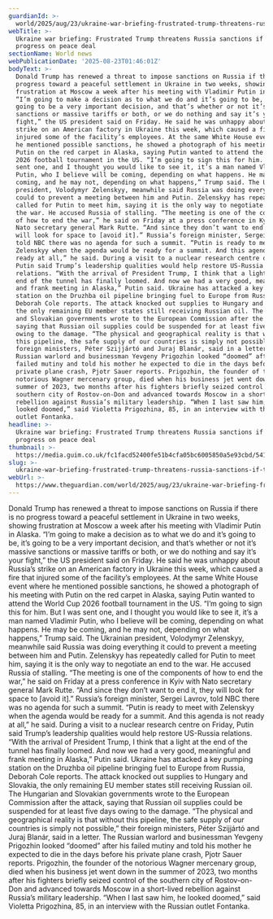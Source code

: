 ```yaml
---
guardianId: >-
  world/2025/aug/23/ukraine-war-briefing-frustrated-trump-threatens-russia-sanctions-if-there-no-progress-on-peace-deal
webTitle: >-
  Ukraine war briefing: Frustrated Trump threatens Russia sanctions if there no
  progress on peace deal
sectionName: World news
webPublicationDate: '2025-08-23T01:46:01Z'
bodyText: >-
  Donald Trump has renewed a threat to impose sanctions on Russia if there is no
  progress toward a peaceful settlement in Ukraine in two weeks, showing
  frustration at Moscow a week after his meeting with Vladimir Putin in Alaska.
  “I’m going to make a decision as to what we do and it’s going to be, it’s
  going to be a very important decision, and that’s whether or not it’s massive
  sanctions or massive tariffs or both, or we do nothing and say it’s your
  fight,” the US president said on Friday. He said he was unhappy about Russia’s
  strike on an American factory in Ukraine this week, which caused a fire that
  injured some of the facility’s employees. At the same White House event where
  he mentioned possible sanctions, he showed a photograph of his meeting with
  Putin on the red carpet in Alaska, saying Putin wanted to attend the World Cup
  2026 football tournament in the US. “I’m going to sign this for him. But I was
  sent one, and I thought you would like to see it, it’s a man named Vladimir
  Putin, who I believe will be coming, depending on what happens. He may be
  coming, and he may not, depending on what happens,” Trump said. The Ukrainian
  president, Volodymyr Zelenskyy, meanwhile said Russia was doing everything it
  could to prevent a meeting between him and Putin. Zelenskyy has repeatedly
  called for Putin to meet him, saying it is the only way to negotiate an end to
  the war. He accused Russia of stalling. “The meeting is one of the components
  of how to end the war,” he said on Friday at a press conference in Kyiv with
  Nato secretary general Mark Rutte. “And since they don’t want to end it, they
  will look for space to [avoid it].” Russia’s foreign minister, Sergei Lavrov,
  told NBC there was no agenda for such a summit. “Putin is ready to meet with
  Zelenskyy when the agenda would be ready for a summit. And this agenda is not
  ready at all,” he said. During a visit to a nuclear research centre on Friday,
  Putin said Trump’s leadership qualities would help restore US-Russia
  relations. “With the arrival of President Trump, I think that a light at the
  end of the tunnel has finally loomed. And now we had a very good, meaningful
  and frank meeting in Alaska,” Putin said. Ukraine has attacked a key pumping
  station on the Druzhba oil pipeline bringing fuel to Europe from Russia,
  Deborah Cole reports. The attack knocked out supplies to Hungary and Slovakia,
  the only remaining EU member states still receiving Russian oil. The Hungarian
  and Slovakian governments wrote to the European Commission after the attack,
  saying that Russian oil supplies could be suspended for at least five days
  owing to the damage. “The physical and geographical reality is that without
  this pipeline, the safe supply of our countries is simply not possible,” their
  foreign ministers, Péter Szijjártó and Juraj Blanár, said in a letter. The
  Russian warlord and businessman Yevgeny Prigozhin looked “doomed” after his
  failed mutiny and told his mother he expected to die in the days before his
  private plane crash, Pjotr Sauer reports. Prigozhin, the founder of the
  notorious Wagner mercenary group, died when his business jet went down in the
  summer of 2023, two months after his fighters briefly seized control of the
  southern city of Rostov-on-Don and advanced towards Moscow in a short-lived
  rebellion against Russia’s military leadership. “When I last saw him, he
  looked doomed,” said Violetta Prigozhina, 85, in an interview with the Russian
  outlet Fontanka.
headline: >-
  Ukraine war briefing: Frustrated Trump threatens Russia sanctions if there no
  progress on peace deal
thumbnail: >-
  https://media.guim.co.uk/fc1facd52400fe51b4cfa05bc6005850a5e93cbd/541_0_3333_2667/500.jpg
slug: >-
  ukraine-war-briefing-frustrated-trump-threatens-russia-sanctions-if-there-no-progress-on-peace-deal
webUrl: >-
  https://www.theguardian.com/world/2025/aug/23/ukraine-war-briefing-frustrated-trump-threatens-russia-sanctions-if-there-no-progress-on-peace-deal
---
```

Donald Trump has renewed a threat to impose sanctions on Russia if there is no progress toward a peaceful settlement in Ukraine in two weeks, showing frustration at Moscow a week after his meeting with Vladimir Putin in Alaska. “I’m going to make a decision as to what we do and it’s going to be, it’s going to be a very important decision, and that’s whether or not it’s massive sanctions or massive tariffs or both, or we do nothing and say it’s your fight,” the US president said on Friday. He said he was unhappy about Russia’s strike on an American factory in Ukraine this week, which caused a fire that injured some of the facility’s employees. At the same White House event where he mentioned possible sanctions, he showed a photograph of his meeting with Putin on the red carpet in Alaska, saying Putin wanted to attend the World Cup 2026 football tournament in the US. “I’m going to sign this for him. But I was sent one, and I thought you would like to see it, it’s a man named Vladimir Putin, who I believe will be coming, depending on what happens. He may be coming, and he may not, depending on what happens,” Trump said. The Ukrainian president, Volodymyr Zelenskyy, meanwhile said Russia was doing everything it could to prevent a meeting between him and Putin. Zelenskyy has repeatedly called for Putin to meet him, saying it is the only way to negotiate an end to the war. He accused Russia of stalling. “The meeting is one of the components of how to end the war,” he said on Friday at a press conference in Kyiv with Nato secretary general Mark Rutte. “And since they don’t want to end it, they will look for space to [avoid it].” Russia’s foreign minister, Sergei Lavrov, told NBC there was no agenda for such a summit. “Putin is ready to meet with Zelenskyy when the agenda would be ready for a summit. And this agenda is not ready at all,” he said. During a visit to a nuclear research centre on Friday, Putin said Trump’s leadership qualities would help restore US-Russia relations. “With the arrival of President Trump, I think that a light at the end of the tunnel has finally loomed. And now we had a very good, meaningful and frank meeting in Alaska,” Putin said. Ukraine has attacked a key pumping station on the Druzhba oil pipeline bringing fuel to Europe from Russia, Deborah Cole reports. The attack knocked out supplies to Hungary and Slovakia, the only remaining EU member states still receiving Russian oil. The Hungarian and Slovakian governments wrote to the European Commission after the attack, saying that Russian oil supplies could be suspended for at least five days owing to the damage. “The physical and geographical reality is that without this pipeline, the safe supply of our countries is simply not possible,” their foreign ministers, Péter Szijjártó and Juraj Blanár, said in a letter. The Russian warlord and businessman Yevgeny Prigozhin looked “doomed” after his failed mutiny and told his mother he expected to die in the days before his private plane crash, Pjotr Sauer reports. Prigozhin, the founder of the notorious Wagner mercenary group, died when his business jet went down in the summer of 2023, two months after his fighters briefly seized control of the southern city of Rostov-on-Don and advanced towards Moscow in a short-lived rebellion against Russia’s military leadership. “When I last saw him, he looked doomed,” said Violetta Prigozhina, 85, in an interview with the Russian outlet Fontanka.
